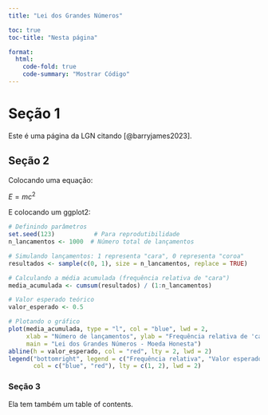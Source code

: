 ```yaml
---
title: "Lei dos Grandes Números"

toc: true
toc-title: "Nesta página"

format:
  html:
    code-fold: true
    code-summary: "Mostrar Código"
---
```


# Seção 1

Este é uma página da LGN citando [@barryjames2023].

## Seção 2

Colocando uma equação:

$E = mc^2$

E colocando um ggplot2:

```r
# Definindo parâmetros
set.seed(123)           # Para reprodutibilidade
n_lancamentos <- 1000  # Número total de lançamentos

# Simulando lançamentos: 1 representa "cara", 0 representa "coroa"
resultados <- sample(c(0, 1), size = n_lancamentos, replace = TRUE)

# Calculando a média acumulada (frequência relativa de "cara")
media_acumulada <- cumsum(resultados) / (1:n_lancamentos)

# Valor esperado teórico
valor_esperado <- 0.5

# Plotando o gráfico
plot(media_acumulada, type = "l", col = "blue", lwd = 2,
     xlab = "Número de lançamentos", ylab = "Frequência relativa de 'cara'",
     main = "Lei dos Grandes Números - Moeda Honesta")
abline(h = valor_esperado, col = "red", lty = 2, lwd = 2)
legend("bottomright", legend = c("Frequência relativa", "Valor esperado (0.5)"),
       col = c("blue", "red"), lty = c(1, 2), lwd = 2)

```

### Seção 3

Ela tem também um table of contents.